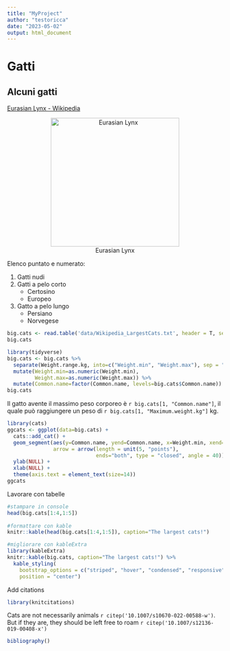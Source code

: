 ```yaml
---
title: "MyProject"
author: "testoricca"
date: "2023-05-02"
output: html_document
---
```


# Gatti
## Alcuni gatti
[Eurasian Lynx - Wikipedia](https://en.wikipedia.org/wiki/Eurasian_lynx)

<center>
![Eurasian Lynx](https://upload.wikimedia.org/wikipedia/commons/6/63/Lynx_lynx2.jpg){height=300px}
</center>

Elenco puntato e numerato:

<!-- t’s also possible to combine numbered and unordered lists: hit tab twice to indent the unordered bullets -->
1. Gatti nudi
2. Gatti a pelo corto
    * Certosino
    * Europeo
3. Gatto a pelo lungo
    * Persiano
    * Norvegese
  
```r
big.cats <- read.table('data/Wikipedia_LargestCats.txt', header = T, sep = '\t')
big.cats
```

```r
library(tidyverse)
big.cats <- big.cats %>% 
  separate(Weight.range.kg, into=c("Weight.min", "Weight.max"), sep = "-", remove = T) %>%
  mutate(Weight.min=as.numeric(Weight.min), 
         Weight.max=as.numeric(Weight.max)) %>% 
  mutate(Common.name=factor(Common.name, levels=big.cats$Common.name))
big.cats
```

Il gatto avente il massimo peso corporeo è `r big.cats[1, "Common.name"]`, il quale può raggiungere un peso di `r big.cats[1, "Maximum.weight.kg"]` kg.

```r
library(cats)
ggcats <- ggplot(data=big.cats) + 
  cats::add_cat() +
  geom_segment(aes(y=Common.name, yend=Common.name, x=Weight.min, xend=Weight.max), 
               arrow = arrow(length = unit(5, "points"), 
                             ends="both", type = "closed", angle = 40)) + 
  ylab(NULL) +
  xlab(NULL) + 
  theme(axis.text = element_text(size=14))
ggcats
```

Lavorare con tabelle

```r
#stampare in console
head(big.cats[1:4,1:5])
     
#formattare con kable
knitr::kable(head(big.cats[1:4,1:5]), caption="The largest cats!")

#migliorare con kableExtra
library(kableExtra)
knitr::kable(big.cats, caption="The largest cats!") %>%
  kable_styling(
    bootstrap_options = c("striped", "hover", "condensed", "responsive"), 
    position = "center")
```

Add citations

```r
library(knitcitations)
```

Cats are not necessarily animals `r citep('10.1007/s10670-022-00588-w')`. But if they are, they should be left free to roam `r citep('10.1007/s12136-019-00408-x')`

```r
bibliography()
```